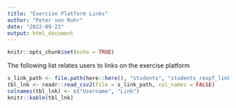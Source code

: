 ```yaml
---
title: "Exercise Platform Links"
author: "Peter von Rohr"
date: "2022-09-23"
output: html_document
---
```


```r
knitr::opts_chunk$set(echo = TRUE)
```

The following list relates users to links on the exercise platform

```r
s_link_path <- file.path(here::here(), "students", "students_rexpf_links.csv")
tbl_lnk <- readr::read_csv2(file = s_link_path, col_names = FALSE)
colnames(tbl_lnk) <- c("Username", "Link")
knitr::kable(tbl_lnk)
```

